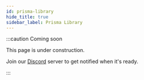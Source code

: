 ```yaml
---
id: prisma-library
hide_title: true
sidebar_label: Prisma Library
---
```



<Warning />

:::caution Coming soon

This page is under construction.

Join our [Discord](https://discord.traxion.dev/) server to get notified when
it's ready.

:::

<SourceMarkdown />
